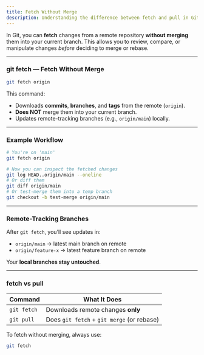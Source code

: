 ```yaml
---
title: Fetch Without Merge
description: Understanding the difference between fetch and pull in Git
---
```

In Git, you can **fetch** changes from a remote repository **without merging** them into your current branch. This allows you to review, compare, or manipulate changes *before* deciding to merge or rebase.

---

###  git fetch — Fetch Without Merge

```bash
git fetch origin
```

This command:

* Downloads **commits**, **branches**, and **tags** from the remote (`origin`).
* **Does NOT** merge them into your current branch.
* Updates remote-tracking branches (e.g., `origin/main`) locally.

---

###  Example Workflow

```bash
# You're on 'main'
git fetch origin

# Now you can inspect the fetched changes
git log HEAD..origin/main --oneline
# Or diff them
git diff origin/main
# Or test-merge them into a temp branch
git checkout -b test-merge origin/main
```

---

###  Remote-Tracking Branches

After `git fetch`, you’ll see updates in:

* `origin/main` → latest main branch on remote
* `origin/feature-x` → latest feature branch on remote

Your **local branches stay untouched**.

---

###  fetch vs pull

| Command     | What It Does                               |
| ----------- | ------------------------------------------ |
| `git fetch` | Downloads remote changes **only**          |
| `git pull`  | Does `git fetch` + `git merge` (or rebase) |

To fetch without merging, always use:

```bash
git fetch
```
